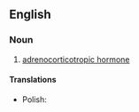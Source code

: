 ==English==

===Noun===
{{en-noun|-}}

# {{lb|en|hormone}} [[adrenocorticotropic hormone]]

====Translations====
{{trans-top}}
{{trans-mid}}
* Polish: {{t|pl|adrenokortykotropina|f}}
{{trans-bottom}}